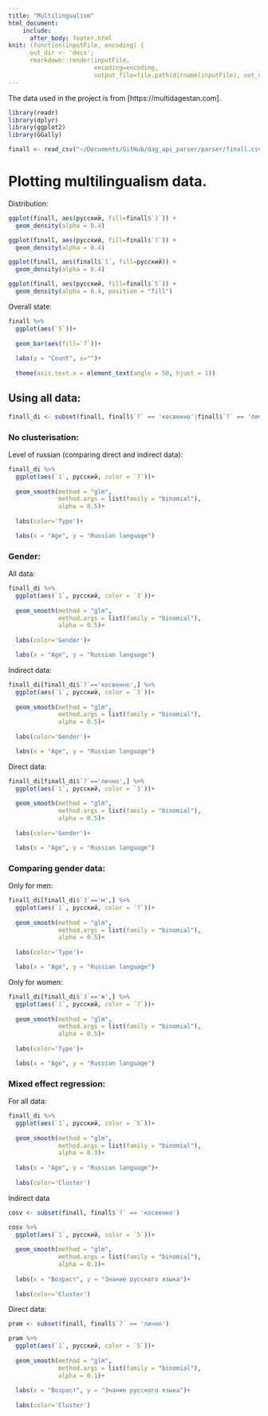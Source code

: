 ```yaml
---
title: "Multilingualism"
html_document:
    include:
      after_body: footer.html
knit: (function(inputFile, encoding) { 
      out_dir <- 'docs';
      rmarkdown::render(inputFile,
                        encoding=encoding, 
                        output_file=file.path(dirname(inputFile), out_dir, 'index.html')) })
---
```


The data used in the project is from [https://multidagestan.com]. 

```r
library(readr)
library(dplyr)
library(ggplot2)
library(GGally)

finall <- read_csv("~/Documents/GitHub/dag_api_parser/parser/finall.csv")
```

# Plotting multilingualism data. 

Distribution:

```r
ggplot(finall, aes(русский, fill=finall$`3`)) +
  geom_density(alpha = 0.4)
```

```r
ggplot(finall, aes(русский, fill=finall$`7`)) +
  geom_density(alpha = 0.4)
```

```r
ggplot(finall, aes(finall$`1`, fill=русский)) +
  geom_density(alpha = 0.4)
```


```r
ggplot(finall, aes(русский, fill=finall$`5`)) +
  geom_density(alpha = 0.4, position = "fill")
```


Overall state:

```r

finall %>%
  ggplot(aes(`5`))+
  
  geom_bar(aes(fill=`7`))+
  
  labs(y = "Count", x="")+ 
  
  theme(axis.text.x = element_text(angle = 50, hjust = 1))
```

## Using all data:


```r
finall_di <- subset(finall, finall$`7` == 'косвенно'|finall$`7` == 'лично')
```


### No clusterisation:

Level of russian (comparing direct and indirect data):

```r
finall_di %>%
  ggplot(aes(`1`, русский, color = `7`))+
  
  geom_smooth(method = "glm", 
              method.args = list(family = "binomial"),
              alpha = 0.5)+
  
  labs(color='Type')+

  labs(x = "Age", y = "Russian language")
```

### Gender:

All data:

```r
finall_di %>%
  ggplot(aes(`1`, русский, color = `3`))+
  
  geom_smooth(method = "glm", 
              method.args = list(family = "binomial"),
              alpha = 0.5)+
  
  labs(color='Gender')+

  labs(x = "Age", y = "Russian language")
```

Indirect data:

```r
finall_di[finall_di$`7`=='косвенно',] %>%
  ggplot(aes(`1`, русский, color = `3`))+
  
  geom_smooth(method = "glm", 
              method.args = list(family = "binomial"),
              alpha = 0.5)+
  
  labs(color='Gender')+

  labs(x = "Age", y = "Russian language")
```

Direct data: 

```r
finall_di[finall_di$`7`=='лично',] %>%
  ggplot(aes(`1`, русский, color = `3`))+
  
  geom_smooth(method = "glm", 
              method.args = list(family = "binomial"),
              alpha = 0.5)+
  
  labs(color='Gender')+

  labs(x = "Age", y = "Russian language")
```

### Comparing gender data:

Only for men:

```r
finall_di[finall_di$`3`=='м',] %>%
  ggplot(aes(`1`, русский, color = `7`))+
  
  geom_smooth(method = "glm", 
              method.args = list(family = "binomial"),
              alpha = 0.5)+
  
  labs(color='Type')+

  labs(x = "Age", y = "Russian language")
```

Only for women:

```r
finall_di[finall_di$`3`=='ж',] %>%
  ggplot(aes(`1`, русский, color = `7`))+
  
  geom_smooth(method = "glm", 
              method.args = list(family = "binomial"),
              alpha = 0.5)+
  
  labs(color='Type')+

  labs(x = "Age", y = "Russian language")
```

### Mixed effect regression:

For all data: 

```r
finall_di %>%
  ggplot(aes(`1`, русский, color = `5`))+
  
  geom_smooth(method = "glm", 
              method.args = list(family = "binomial"),
              alpha = 0.3)+
  
  labs(x = "Age", y = "Russian language")+
  
  labs(color='Cluster') 
```

Indirect data


```r
cosv <- subset(finall, finall$`7` == 'косвенно')

cosv %>%
  ggplot(aes(`1`, русский, color = `5`))+
  
  geom_smooth(method = "glm", 
              method.args = list(family = "binomial"),
              alpha = 0.1)+
  
  labs(x = "Возраст", y = "Знание русского языка")+
  
  labs(color='Cluster') 
```



Direct data:

```r

pram <- subset(finall, finall$`7` == 'лично')

pram %>%
  ggplot(aes(`1`, русский, color = `5`))+
  
  geom_smooth(method = "glm", 
              method.args = list(family = "binomial"),
              alpha = 0.1)+
  
  labs(x = "Возраст", y = "Знание русского языка")+
  
  labs(color='Cluster')

```


